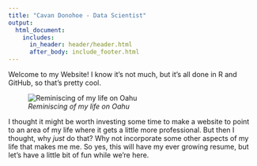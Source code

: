 ```yaml
---
title: "Cavan Donohoe - Data Scientist"
output:
  html_document:
    includes:
      in_header: header/header.html
      after_body: include_footer.html
---
```


Welcome to my Website! I know it's not much, but it's all done in R and GitHub, so that's pretty cool.

![*Reminiscing of my life on Oahu*](images/china-walls-sunset.jpg)


I thought it might be worth investing some time to make a website to point to an area of my life where it gets a little more professional. But then I thought, why *just* do that? Why not incorporate some other aspects of my life that makes me me. So yes, this will have my ever growing resume, but let's have a little bit of fun while we're here.

